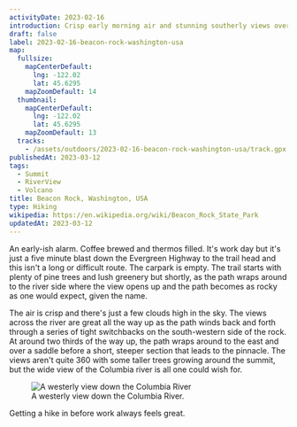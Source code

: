 ```yaml
---
activityDate: 2023-02-16
introduction: Crisp early morning air and stunning southerly views over the Columbia River.
draft: false
label: 2023-02-16-beacon-rock-washington-usa
map:
  fullsize:
    mapCenterDefault:
      lng: -122.02
      lat: 45.6295
    mapZoomDefault: 14
  thumbnail:
    mapCenterDefault:
      lng: -122.02
      lat: 45.6295
    mapZoomDefault: 13
  tracks:
    - /assets/outdoors/2023-02-16-beacon-rock-washington-usa/track.gpx
publishedAt: 2023-03-12
tags:
  - Summit
  - RiverView
  - Volcano
title: Beacon Rock, Washington, USA
type: Hiking
wikipedia: https://en.wikipedia.org/wiki/Beacon_Rock_State_Park
updatedAt: 2023-03-12
---
```


An early-ish alarm. Coffee brewed and thermos filled. It's work day but it's just a five minute blast down the Evergreen Highway to the trail head and this isn't a long or difficult route. The carpark is empty. The trail starts with plenty of pine trees and lush greenery but shortly, as the path wraps around to the river side where the view opens up and the path becomes as rocky as one would expect, given the name.

The air is crisp and there's just a few clouds high in the sky. The views across the river are great all the way up as the path winds back and forth through a series of tight switchbacks on the south-western side of the rock. At around two thirds of the way up, the path wraps around to the east and over a saddle before a short, steeper section that leads to the pinnacle. The views aren't quite 360 with some taller trees growing around the summit, but the wide view of the Columbia river is all one could wish for.

<figure class="lg:mx-32 object-contain">
  <img
    alt="A westerly view down the Columbia River"
    class="rounded-lg drop-shadow lg:drop-shadow-lg"
    src="/assets/outdoors/2023-02-16-beacon-rock-washington-usa/beacon-rock-columbia-river-westerly.jpg"
  />
  <figcaption class="text-center text-sm italic">A westerly view down the Columbia River.</figcaption>
</figure>

Getting a hike in before work always feels great.

